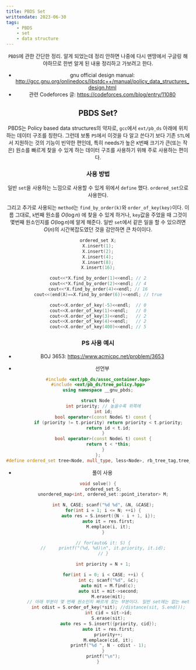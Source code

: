 ```yaml
---
title: PBDS Set
writtendate: 2023-06-30
tags:
    - PBDS
    - set
    - data structure
---
```


<Header />

`PBDS`에 관한 간단한 정리. 알게 되었는데 정리 안하면 나중에 다시 맨땅에서 구글링 해야하므로 한번 알게 된 내용 정리하고 가보려고 한다.

- gnu official design manual: http://gcc.gnu.org/onlinedocs/libstdc++/manual/policy_data_structures_design.html
- 관련 Codeforces 글: https://codeforces.com/blog/entry/11080

## PBDS Set?

PBDS는 Policy based data structures의 약자로, `gcc`에서 `ext/pb_ds` 아래에 위치하는 데이터 구조를 칭한다. 그런데 보통 `PS`에서 이것을 다 알고 쓴다기 보다 기존 `STL`에서 지원하는 것의 기능이 빈약한 편인데, 특히 needs가 높은 `K`번째 크기가 큰(또는 작은) 원소를 빠르게 찾을 수 있게 하는 데이터 구조를 사용하기 위해 주로 사용하는 편이다.


### 사용 방법

일반 `set`을 사용하는 느낌으로 사용할 수 있게 위에서 `define` 했다. `ordered_set`으로 사용한다.

그리고 추가로 사용되는 `method`는 `find_by_order(k)`와 `order_of_key(key)`이다. 이름 그대로, `k`번째 원소를 $O(\log n)$ 에 찾을 수 있게 하거나, `key`값을 주었을 때 그것이 몇번째 원소인지를 $O(\log n)$에 알게 해준다. 일반 `set`에서 같은 일을 할 수 있으려면 $O(n)$의 시간복잡도였던 것을 감안하면 큰 차이이다.

```cpp
ordered_set X;
X.insert(1);
X.insert(2);
X.insert(4);
X.insert(8);
X.insert(16);

cout<<*X.find_by_order(1)<<endl; // 2
cout<<*X.find_by_order(2)<<endl; // 4
cout<<*X.find_by_order(4)<<endl; // 16
cout<<(end(X)==X.find_by_order(6))<<endl; // true

cout<<X.order_of_key(-5)<<endl;  // 0
cout<<X.order_of_key(1)<<endl;   // 0
cout<<X.order_of_key(3)<<endl;   // 2
cout<<X.order_of_key(4)<<endl;   // 2
cout<<X.order_of_key(400)<<endl; // 5
```

### PS 사용 예시

- BOJ 3653: https://www.acmicpc.net/problem/3653

- 선언부
```cpp
#include <ext/pb_ds/assoc_container.hpp>
#include <ext/pb_ds/tree_policy.hpp>
using namespace __gnu_pbds;

struct Node {
    int priority; // 높을수록 위쪽에
    int id;
    bool operator<(const Node& t) const {
        if (priority != t.priority) return priority < t.priority;
        return id < t.id;
    }
    bool operator>(const Node& t) const {
        return t < *this;
    }
};
#define ordered_set tree<Node, null_type, less<Node>, rb_tree_tag,tree_order_statistics_node_update>
```

- 풀이 사용
```cpp
void solve() {
    ordered_set S;
    unordered_map<int, ordered_set::point_iterator> M;

    int N, CASE; scanf("%d %d", &N, &CASE);
    for(int i = 1; i <= N; ++i) {
        auto res = S.insert({N - i + 1, i});
        auto it = res.first;
        M.emplace(i, it);
    }

    // for(auto& it: S) {
    //     printf("(%d, %d)\n", it.priority, it.id);
    // }

    int priority = N + 1;

    for(int i = 0; i < CASE; ++i) {
        int c; scanf("%d", &c);
        auto mit = M.find(c);
        auto sit = mit->second;
        M.erase(mit);
        // 아래 부분이 몇 번째 원소인지 빠르게 찾는 부분이다. 일반 set에는 없는 method
        int cdist = S.order_of_key(*sit); //distance(sit, S.end());
        int cid = sit->id;
        S.erase(sit);
        auto res = S.insert({priority, cid});
        auto it = res.first;
        priority++;
        M.emplace(cid, it);
        printf("%d ", N - cdist - 1);
    }
    printf("\n");
}
```

<TagList />
<Comment />
